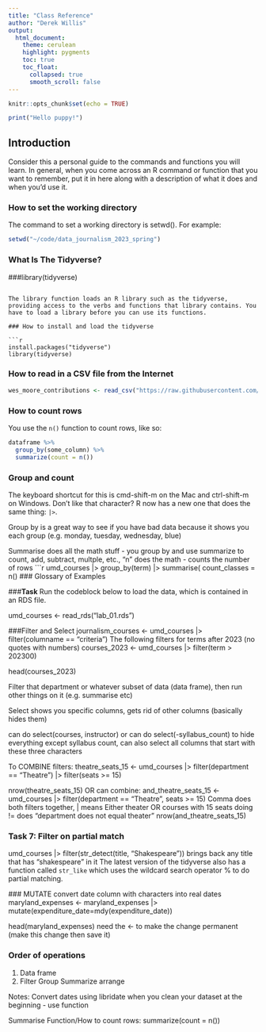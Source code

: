 ```yaml
---
title: "Class Reference"
author: "Derek Willis"
output:
  html_document:
    theme: cerulean
    highlight: pygments
    toc: true
    toc_float:
      collapsed: true
      smooth_scroll: false
---
```


```r
knitr::opts_chunk$set(echo = TRUE)
```

```r
print("Hello puppy!")
```

## Introduction

Consider this a personal guide to the commands and functions you will learn. In general, when you come across an R command or function that you want to remember, put it in here along with a description of what it does and when you'd use it.

### How to set the working directory

The command to set a working directory is setwd(). For example:

```r
setwd("~/code/data_journalism_2023_spring")
```
### What Is The Tidyverse?
###library(tidyverse)
```

The library function loads an R library such as the tidyverse, providing access to the verbs and functions that library contains. You have to load a library before you can use its functions.

### How to install and load the tidyverse

```r
install.packages("tidyverse")
library(tidyverse)
```

### How to read in a CSV file from the Internet

```r
wes_moore_contributions <- read_csv("https://raw.githubusercontent.com/stephenneukam/CNS_Annapolis/main/Campaign_finance/Moore_ContributionsList.csv")
```

### How to count rows

You use the `n()` function to count rows, like so:

```r
dataframe %>% 
  group_by(some_column) %>% 
  summarize(count = n())
```
### Group and count

The keyboard shortcut for this is cmd-shift-m on the Mac and ctrl-shift-m on Windows. Don't like that character? R now has a new one that does the same thing: `|>`.

Group by is a great way to see if you have bad data because it shows you each group (e.g. monday, tuesday, wednesday, blue)

Summarise does all the math stuff - you group by and use summarize to count, add, subtract, multple, etc., "n" does the math - counts the number of rows
```r
umd_courses |>
  group_by(term) |>
  summarise(
    count_classes = n()
### Glossary of Examples

###**Task** Run the codeblock below to load the data, which is contained in an RDS file.

umd_courses <- read_rds("lab_01.rds")


###Filter and Select
journalism_courses <- umd_courses |> filter(columname == "criteria")
The following filters for terms after 2023 (no quotes with numbers)
courses_2023 <- umd_courses |> filter(term > 202300)

head(courses_2023) 

Filter that department or whatever subset of data (data frame), then run other things on it (e.g. summarise etc)

Select shows you specific columns, gets rid of other columns (basically hides them)

can do select(courses, instructor) or can do select(-syllabus_count) to hide everything except syllabus count, can also select all columns that start with these three characters

To COMBINE filters: 
theatre_seats_15 <- umd_courses |> filter(department == "Theatre") |> filter(seats >= 15)

nrow(theatre_seats_15) OR can combine:
and_theatre_seats_15 <- umd_courses |> filter(department == "Theatre", seats >= 15) 
Comma does both filters together, | means Either theater OR courses with 15 seats
doing != does "department does not equal theater"
nrow(and_theatre_seats_15)

### Task 7: Filter on partial match
umd_courses |>
  filter(str_detect(title, "Shakespeare")) brings back any title that has "shakespeare" in it
  The latest version of the tidyverse also has a function called `str_like` which uses the wildcard search operator % to do partial matching.
  
  ### MUTATE
convert date column with characters into real dates
maryland_expenses <- maryland_expenses |> mutate(expenditure_date=mdy(expenditure_date))

head(maryland_expenses) 
need the <- to make the change permanent (make this change then save it)

### Order of operations
1. Data frame
2. Filter
Group
Summarize
arrange

Notes:
Convert dates using libridate when you clean your dataset at the beginning
  - use function 


Summarise Function/How to count rows:
summarize(count = n())
